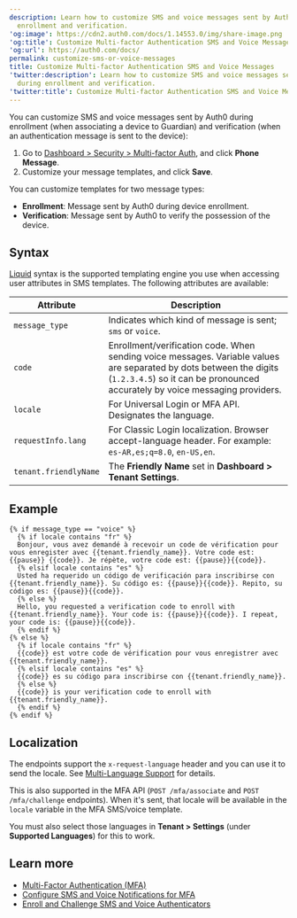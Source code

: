 ```yaml
---
description: Learn how to customize SMS and voice messages sent by Auth0 during
  enrollment and verification.
'og:image': https://cdn2.auth0.com/docs/1.14553.0/img/share-image.png
'og:title': Customize Multi-factor Authentication SMS and Voice Messages
'og:url': https://auth0.com/docs/
permalink: customize-sms-or-voice-messages
title: Customize Multi-factor Authentication SMS and Voice Messages
'twitter:description': Learn how to customize SMS and voice messages sent by Auth0
  during enrollment and verification.
'twitter:title': Customize Multi-factor Authentication SMS and Voice Messages
---
```

You can customize SMS and voice messages sent by Auth0 during enrollment (when associating a device to Guardian) and verification (when an authentication message is sent to the device):

1. Go to [Dashboard > Security > Multi-factor Auth](https://manage.auth0.com/#/security/mfa), and click **Phone Message**.
2. Customize your message templates, and click **Save**.

You can customize templates for two message types:

* **Enrollment**: Message sent by Auth0 during device enrollment.
* **Verification**: Message sent by Auth0 to verify the possession of the device.

## Syntax

[Liquid](https://github.com/Shopify/liquid/wiki/Liquid-for-Designers) syntax is the supported templating engine you use when accessing user attributes in SMS templates. The following attributes are available:

<table class="table"><thead>
<tr>
<th>Attribute</th>
<th>Description</th>
</tr>
</thead>
<tbody>
<tr>
<td><code>message_type</code></td>
<td>Indicates which kind of message is sent; <code>sms</code> or <code>voice</code>.</td>
</tr>
<tr>
<td><code>code</code></td>
<td>Enrollment/verification code. When sending voice messages. Variable values are separated by dots between the digits (<code>1.2.3.4.5</code>) so it can be pronounced accurately by voice messaging providers.</td>
</tr>
<tr>
<td><code>locale</code></td>
<td>For Universal Login or MFA API. Designates the language.</td>
</tr>
<tr>
<td><code>requestInfo.lang</code></td>
<td>For Classic Login localization. Browser accept-language header. For example: <code>es-AR,es;q=8.0</code>, <code>en-US,en</code>.</td>
</tr>
<tr>
<td><code>tenant.friendlyName</code></td>
<td>The <strong>Friendly Name</strong> set in <strong>Dashboard &gt; Tenant Settings</strong>.</td>
</tr>
</tbody>
</table>

## Example

```liquid lines
{% if message_type == "voice" %}
  {% if locale contains "fr" %}
  Bonjour, vous avez demandé à recevoir un code de vérification pour vous enregister avec {{tenant.friendly_name}}. Votre code est: {{pause}} {{code}}. Je répète, votre code est: {{pause}}{{code}}.
  {% elsif locale contains "es" %}
  Usted ha requerido un código de verificación para inscribirse con {{tenant.friendly_name}}. Su código es: {{pause}}{{code}}. Repito, su código es: {{pause}}{{code}}.
  {% else %}
  Hello, you requested a verification code to enroll with {{tenant.friendly_name}}. Your code is: {{pause}}{{code}}. I repeat, your code is: {{pause}}{{code}}.
  {% endif %}
{% else %}
  {% if locale contains "fr" %}
  {{code}} est votre code de vérification pour vous enregistrer avec {{tenant.friendly_name}}.
  {% elsif locale contains "es" %}
  {{code}} es su código para inscribirse con {{tenant.friendly_name}}.
  {% else %}
  {{code}} is your verification code to enroll with {{tenant.friendly_name}}.
  {% endif %}
{% endif %}
```






## Localization

The endpoints support the `x-request-language` header and you can use it to send the locale. See [Multi-Language Support](/authenticate/passwordless/authentication-methods/sms-otp#multi-language-support) for details.

This is also supported in the <Tooltip tip="Multi-factor authentication (MFA): User authentication process that uses a factor in addition to username and password such as a code via SMS." cta="View Glossary" href="/glossary?term=MFA">MFA</Tooltip> API (`POST /mfa/associate` and `POST /mfa/challenge` endpoints). When it's sent, that locale will be available in the `locale` variable in the MFA SMS/voice template.

You must also select those languages in **Tenant > Settings** (under **Supported Languages**) for this to work.

## Learn more

* [Multi-Factor Authentication (MFA)](/secure/multi-factor-authentication)
* [Configure SMS and Voice Notifications for MFA](/secure/multi-factor-authentication/multi-factor-authentication-factors/configure-sms-voice-notifications-mfa)
* [Enroll and Challenge SMS and Voice Authenticators](/secure/multi-factor-authentication/authenticate-using-ropg-flow-with-mfa/enroll-challenge-sms-voice-authenticators)